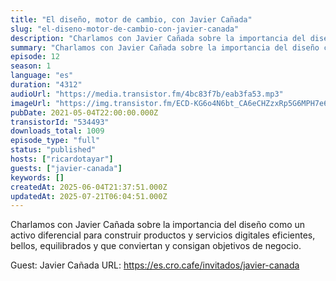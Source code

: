 ```yaml
---
title: "El diseño, motor de cambio, con Javier Cañada"
slug: "el-diseno-motor-de-cambio-con-javier-canada"
description: "Charlamos con Javier Cañada sobre la importancia del diseño como un activo diferencial para construir productos y servicios digitales eficientes, bellos, equilibrados y que conviertan y consigan objetivos de negocio.\n\nGuest: Javier Cañada\nURL: https://es.cro.cafe/invitados/javier-canada"
summary: "Charlamos con Javier Cañada sobre la importancia del diseño como un activo diferencial para construir productos y servicios digitales eficientes, bellos, equilibrados y que conviertan y consigan objetivos de negocio."
episode: 12
season: 1
language: "es"
duration: "4312"
audioUrl: "https://media.transistor.fm/4bc83f7b/eab3fa53.mp3"
imageUrl: "https://img.transistor.fm/ECD-KG6o4N6bt_CA6eCHZzxRp5G6MPH7e6DJkIU1190/rs:fill:3000:3000:1/q:60/aHR0cHM6Ly9pbWct/dXBsb2FkLXByb2R1/Y3Rpb24udHJhbnNp/c3Rvci5mbS82NWFj/MGI4NmFlOTNjMzk4/Njg2MWU0YWZhYzQz/MzU0ZS5qcGc.webp"
pubDate: 2021-05-04T22:00:00.000Z
transistorId: "534493"
downloads_total: 1009
episode_type: "full"
status: "published"
hosts: ["ricardotayar"]
guests: ["javier-canada"]
keywords: []
createdAt: 2025-06-04T21:37:51.000Z
updatedAt: 2025-07-21T06:04:51.000Z
---
```


Charlamos con Javier Cañada sobre la importancia del diseño como un activo diferencial para construir productos y servicios digitales eficientes, bellos, equilibrados y que conviertan y consigan objetivos de negocio.

Guest: Javier Cañada
URL: https://es.cro.cafe/invitados/javier-canada
